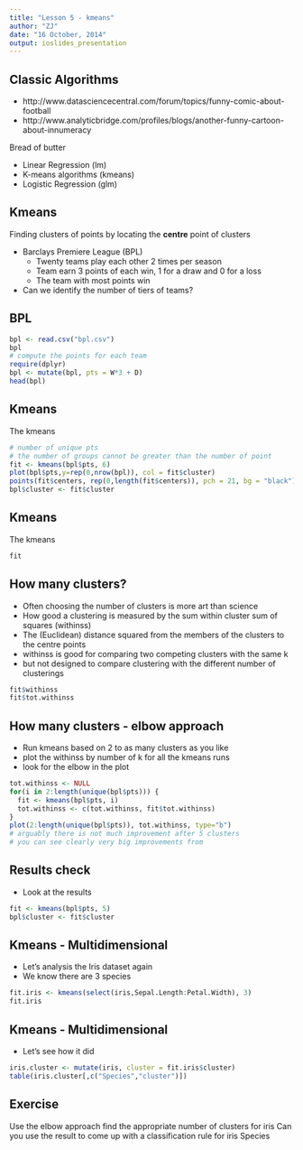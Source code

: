 ```yaml
---
title: "Lesson 5 - kmeans"
author: "ZJ"
date: "16 October, 2014"
output: ioslides_presentation
---
```


## Classic Algorithms

- http://www.datasciencecentral.com/forum/topics/funny-comic-about-football
- http://www.analyticbridge.com/profiles/blogs/another-funny-cartoon-about-innumeracy

Bread of butter

- Linear Regression (lm)
- K-means algorithms (kmeans)
- Logistic Regression (glm)

## Kmeans

Finding clusters of points by locating the **centre** point of clusters

- Barclays Premiere League (BPL)
  - Twenty teams play each other 2 times per season
  - Team earn 3 points of each win, 1 for a draw and 0 for a loss
  - The team with most points win
  
- Can we identify the number of tiers of teams?

## BPL

```r
bpl <- read.csv("bpl.csv")
bpl
# compute the points for each team
require(dplyr)
bpl <- mutate(bpl, pts = W*3 + D)
head(bpl)
```

## Kmeans

The kmeans
```r
# number of unique pts
# the number of groups cannot be greater than the number of point
fit <- kmeans(bpl$pts, 6)
plot(bpl$pts,y=rep(0,nrow(bpl)), col = fit$cluster)
points(fit$centers, rep(0,length(fit$centers)), pch = 21, bg = "black")
bpl$cluster <- fit$cluster
```

## Kmeans

The kmeans
```r
fit
```

## How many clusters?

- Often choosing the number of clusters is more art than science
- How good a clustering is measured by the sum within cluster sum of squares (withinss)
- The (Euclidean) distance squared from the members of the clusters to the centre points
- withinss is good for comparing two competing clusters with the same k
- but not designed to compare clustering with the different number of clusterings
```r
fit$withinss
fit$tot.withinss
```

## How many clusters - elbow approach

- Run kmeans based on 2 to as many clusters as you like
- plot the withinss by number of k for all the kmeans runs
- look for the elbow in the plot
```r
tot.withinss <- NULL
for(i in 2:length(unique(bpl$pts))) {
  fit <- kmeans(bpl$pts, i)
  tot.withinss <- c(tot.withinss, fit$tot.withinss)
}
plot(2:length(unique(bpl$pts)), tot.withinss, type="b")
# arguably there is not much improvement after 5 clusters
# you can see clearly very big improvements from 
```

## Results check

- Look at the results
```r
fit <- kmeans(bpl$pts, 5)
bpl$cluster <- fit$cluster
```

## Kmeans - Multidimensional

- Let's analysis the Iris dataset again
- We know there are 3 species
```r
fit.iris <- kmeans(select(iris,Sepal.Length:Petal.Width), 3)
fit.iris
```

## Kmeans - Multidimensional

- Let's see how it did
```r
iris.cluster <- mutate(iris, cluster = fit.iris$cluster)
table(iris.cluster[,c("Species","cluster")])
```

## Exercise

Use the elbow approach find the appropriate number of clusters for iris
Can you use the result to come up with a classification rule for iris Species